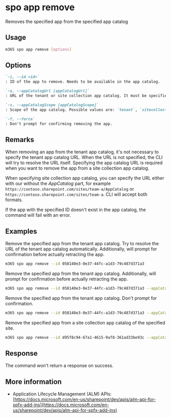 
# spo app remove

Removes the specified app from the specified app catalog

## Usage

```sh
m365 spo app remove [options]
```

## Options

```md definition-list
`-i, --id <id>`
: ID of the app to remove. Needs to be available in the app catalog.

`-u, --appCatalogUrl [appCatalogUrl]`
: URL of the tenant or site collection app catalog. It must be specified when the scope is `sitecollection`.

`-s, --appCatalogScope [appCatalogScope]`
: Scope of the app catalog. Possible values are: `tenant`, `sitecollection`. Default `tenant`.

`-f, --force`
: Don't prompt for confirming removing the app.
```

<Global />

## Remarks

When removing an app from the tenant app catalog, it's not necessary to specify the tenant app catalog URL. When the URL is not specified, the CLI will try to resolve the URL itself. Specifying the app catalog URL is required when you want to remove the app from a site collection app catalog.

When specifying site collection app catalog, you can specify the URL either with our without the _AppCatalog_ part, for example `https://contoso.sharepoint.com/sites/team-a/AppCatalog` or `https://contoso.sharepoint.com/sites/team-a`. CLI will accept both formats.

If the app with the specified ID doesn't exist in the app catalog, the command will fail with an error.

## Examples

Remove the specified app from the tenant app catalog. Try to resolve the URL of the tenant app catalog automatically. Additionally, will prompt for confirmation before actually retracting the app.

```sh
m365 spo app remove --id 058140e3-0e37-44fc-a1d3-79c487d371a3
```

Remove the specified app from the tenant app catalog. Additionally, will prompt for confirmation before actually retracting the app.

```sh
m365 spo app remove --id 058140e3-0e37-44fc-a1d3-79c487d371a3 --appCatalogUrl https://contoso.sharepoint.com/sites/apps
```

Remove the specified app from the tenant app catalog. Don't prompt for confirmation.

```sh
m365 spo app remove --id 058140e3-0e37-44fc-a1d3-79c487d371a3 --appCatalogUrl https://contoso.sharepoint.com/sites/apps --force
```

Remove the specified app from a site collection app catalog of the specified site.

```sh
m365 spo app remove --id d95f8c94-67a1-4615-9af8-361ad33be93c --appCatalogScope sitecollection --appCatalogUrl https://contoso.sharepoint.com/sites/site1/AppCatalog
```

## Response

The command won't return a response on success.

## More information

- Application Lifecycle Management (ALM) APIs: [https://docs.microsoft.com/en-us/sharepoint/dev/apis/alm-api-for-spfx-add-ins](https://docs.microsoft.com/en-us/sharepoint/dev/apis/alm-api-for-spfx-add-ins)
